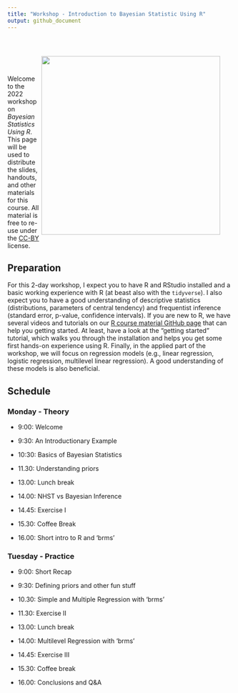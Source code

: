 ```yaml
---
title: "Workshop - Introduction to Bayesian Statistic Using R"
output: github_document
---
```



<div style = "padding: 2em;">
<img src="https://upload.wikimedia.org/wikipedia/commons/a/a0/Prior%2C_Likelihood%2C_Posterior_schematic.svg" width = 400 align="right" />
</div>

Welcome to the 2022 workshop on *Bayesian Statistics Using R*. This page will be used to distribute the slides, handouts, and other materials for this course. All material is free to re-use under the [CC-BY](https://github.com/masurp/workshop_bayes/blob/main/LICENSE.md) license.

## Preparation

For this 2-day workshop, I expect you to have R and RStudio installed and a basic working experience with R (at beast also with the `tidyverse`). I also expect you to have a good understanding of descriptive statistics (distributions, parameters of central tendency) and frequentist inference (standard error, p-value, confidence intervals). If you are new to R, we have several videos and tutorials on our [R course material GitHub page](https://github.com/ccs-amsterdam/r-course-material) that can help you getting started. At least, have a look at the "getting started" tutorial, which walks you through the installation and helps you get some first hands-on experience using R. Finally, in the applied part of the workshop, we will focus on regression models (e.g., linear regression, logistic regression, multilevel linear regression). A good understanding of these models is also beneficial. 



## Schedule


### Monday - Theory

- 9:00: Welcome 

- 9:30: An Introductionary Example

- 10:30: Basics of Bayesian Statistics

- 11.30: Understanding priors

- 13.00: Lunch break

- 14.00: NHST vs Bayesian Inference

- 14.45: Exercise I

- 15.30: Coffee Break

- 16.00: Short intro to R and 'brms'


### Tuesday - Practice

- 9:00: Short Recap

- 9:30: Defining priors and other fun stuff

- 10.30: Simple and Multiple Regression with 'brms'

- 11.30: Exercise II

- 13.00: Lunch break

- 14.00: Multilevel Regression with 'brms'

- 14.45: Exercise III

- 15.30: Coffee break

- 16.00: Conclusions and Q&A




